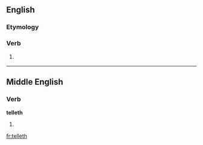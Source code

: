 ==English==

===Etymology===
{{suffix|telle|eth|lang=en}}

===Verb===
{{en-verb form}}

# {{archaic}} {{third-person singular of|tell|lang=en}}

----

==Middle English==

===Verb===
'''telleth'''

# {{third-person singular of|tellen|lang=enm}}


[[fr:telleth]]